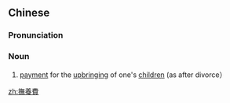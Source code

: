 {{also|抚养费}}
==Chinese==
{{zh-forms|s=抚养费|type=21}}

===Pronunciation===
{{zh-pron
|m=fǔyǎngfèi
|c=fu2 joeng5 fai3
|cat=n
}}

===Noun===
{{zh-noun}}

# [[payment]] for the [[upbringing]] of one's [[children]] (as after divorce）

[[zh:撫養費]]